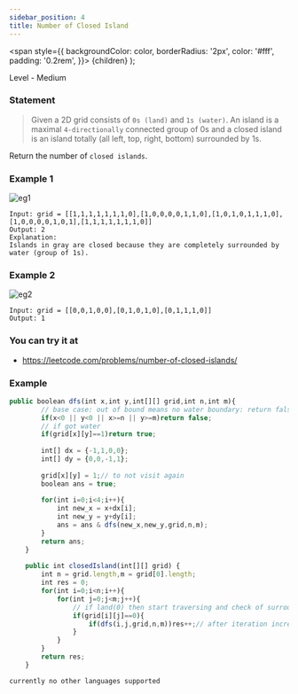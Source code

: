 ```yaml
---
sidebar_position: 4
title: Number of Closed Island
---
```



  <span
    style={{
      backgroundColor: color,
      borderRadius: '2px',
      color: '#fff',
      padding: '0.2rem',
    }}>
    {children}
  </span>
);

Level - <Highlight color="#fece2f">Medium</Highlight>

### Statement

> Given a 2D grid consists of `0s (land)` and `1s (water)`.  An island is a maximal `4-directionally` connected group of 0s and a closed island is an island totally (all left, top, right, bottom) surrounded by 1s.

Return the number of `closed islands`.


### Example 1

![eg1](https://assets.leetcode.com/uploads/2019/10/31/sample_3_1610.png)

```
Input: grid = [[1,1,1,1,1,1,1,0],[1,0,0,0,0,1,1,0],[1,0,1,0,1,1,1,0],[1,0,0,0,0,1,0,1],[1,1,1,1,1,1,1,0]]
Output: 2
Explanation: 
Islands in gray are closed because they are completely surrounded by water (group of 1s).
```

### Example 2

![eg2](https://assets.leetcode.com/uploads/2019/10/31/sample_4_1610.png)

```
Input: grid = [[0,0,1,0,0],[0,1,0,1,0],[0,1,1,1,0]]
Output: 1

```
### You can try it at

- https://leetcode.com/problems/number-of-closed-islands/

### Example

<Tabs>
<TabItem value="java" label="Java">

```js
public boolean dfs(int x,int y,int[][] grid,int n,int m){
        // base case: out of bound means no water boundary: return false 
        if(x<0 || y<0 || x>=n || y>=m)return false;
        // if got water
        if(grid[x][y]==1)return true;
        
        int[] dx = {-1,1,0,0};
        int[] dy = {0,0,-1,1};
        
        grid[x][y] = 1;// to not visit again
        boolean ans = true;
        
        for(int i=0;i<4;i++){
            int new_x = x+dx[i];
            int new_y = y+dy[i];
            ans = ans & dfs(new_x,new_y,grid,n,m);
        }
        return ans;
    }
    
    public int closedIsland(int[][] grid) {
        int n = grid.length,m = grid[0].length;
        int res = 0;
        for(int i=0;i<n;i++){
            for(int j=0;j<m;j++){
                // if land(0) then start traversing and check of surrounded by water or not
                if(grid[i][j]==0){
                    if(dfs(i,j,grid,n,m))res++;// after iteration increment res
                }
            }
        }
        return res;
    }

```

</TabItem>

<TabItem value="other" label="Other">

```
currently no other languages supported
```

</TabItem>

</Tabs>